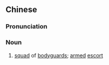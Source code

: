 ==Chinese==
{{zh-forms|s=卫队}}

===Pronunciation===
{{zh-pron
|m=wèiduì
|c=wai6 deoi2
|mn=ōe-tūi
|cat=n
}}

===Noun===
{{zh-noun}}

# [[squad]] of [[bodyguard]]s; [[armed]] [[escort]]